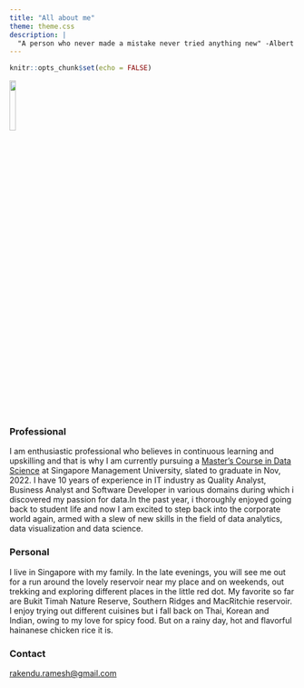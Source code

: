 ```yaml
---
title: "All about me"
theme: theme.css
description: |
  "A person who never made a mistake never tried anything new" -Albert Einstein
---
```


```r
knitr::opts_chunk$set(echo = FALSE)
```

![](image/rakendu_circle.jpg){width=15%} 

### Professional

I am enthusiastic professional who believes in continuous learning and upskilling and that is why I am currently pursuing a [Master's Course in Data Science](https://scis.smu.edu.sg/master-it-business/analytics-track/curriculum) at Singapore Management University, slated to graduate in Nov, 2022. I have 10 years of experience in IT industry as Quality Analyst, Business Analyst and Software Developer in various domains during which i discovered my passion for data.In the past year, i thoroughly enjoyed going back to student life and now I am excited to step back into the corporate world again, armed with a slew of new skills in the field of data analytics, data visualization and data science.

### Personal
I live in Singapore with my family. In the late evenings, you will see me out for a run around the lovely reservoir near my place and on weekends, out trekking and exploring different places in the little red dot. My favorite so far are Bukit Timah Nature Reserve, Southern Ridges and MacRitchie reservoir. I enjoy trying out different cuisines but i fall back on Thai, Korean and Indian, owing to my love for spicy food. But on a rainy day, hot and flavorful hainanese chicken rice it is.

### Contact
[rakendu.ramesh@gmail.com](mailto:rakendu.ramesh@gmail.com)